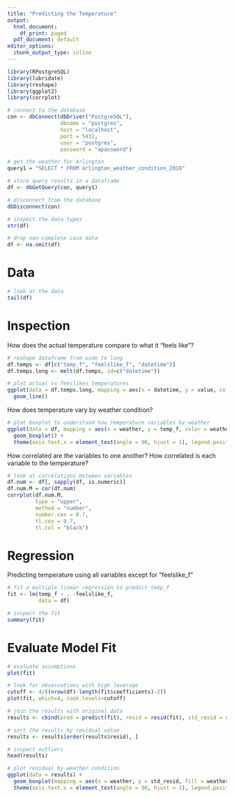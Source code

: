 ```yaml
---
title: "Predicting the Temperature"
output:
  html_document:
    df_print: paged
  pdf_document: default
editor_options:
  chunk_output_type: inline
---
```


```r
library(RPostgreSQL)
library(lubridate)
library(reshape)
library(ggplot2)
library(corrplot)
```

```r
# connect to the database
con <- dbConnect(dbDriver("PostgreSQL"), 
                 dbname = "postgres",
                 host = "localhost", 
                 port = 5432,
                 user = "postgres", 
                 password = "apassword")
```

```r
# get the weather for Arlington
query1 = "SELECT * FROM arlington_weather_condition_2018"

# store query results in a dataframe 
df <- dbGetQuery(con, query1)

# disconnect from the database
dbDisconnect(con)
```

```r
# inspect the data types
str(df)

# drop non-complete case data
df <- na.omit(df)
```

# Data

```r
# look at the data
tail(df)
```

# Inspection

How does the actual temperature compare to what it "feels like"?

```r
# reshape dataframe from wide to long
df.temps <- df[c("temp_f", "feelslike_f", "datetime")]
df.temps.long <- melt(df.temps, id=c("datetime"))

# plot actual vs feeslikes temperatures
ggplot(data = df.temps.long, mapping = aes(x = datetime, y = value, color = variable)) +
  geom_line()
```

How does temperature vary by weather condition?

```r
# plot boxplot to understand how temperature variables by weather
ggplot(data = df, mapping = aes(x = weather, y = temp_f, color = weather)) +
  geom_boxplot() +
  theme(axis.text.x = element_text(angle = 90, hjust = 1), legend.position = "none")
```

How correlated are the variables to one another?  How correlated is each variable to the temperature?

```r
# look at correlations between variables
df.num <- df[, sapply(df, is.numeric)]
df.num.M = cor(df.num)
corrplot(df.num.M, 
         type = "upper", 
         method = "number", 
         number.cex = 0.7, 
         tl.cex = 0.7, 
         tl.col = "black")
```

# Regression

Predicting temperature using all variables except for "feelslike_f"

```r
# fit a multiple linear regression to predict temp_f
fit <- lm(temp_f ~ . -feelslike_f,
          data = df)

# inspect the fit
summary(fit)
```

# Evaluate Model Fit

```r
# evaluate assumptions
plot(fit)
```

```r
# look for observations with high leverage
cutoff <- 4/((nrow(df)-length(fit$coefficients)-2))
plot(fit, which=4, cook.levels=cutoff)
```

```r
# join the results with original data
results <- cbind(pred = predict(fit), resid = resid(fit), std_resid = rstandard(fit), df)

# sort the results by residual value
results <- results[order(results$resid), ]

# inspect outliers
head(results)

```

```r
# plot residual by weather condition
ggplot(data = results) +
  geom_boxplot(mapping = aes(x = weather, y = std_resid, fill = weather)) +
  theme(axis.text.x = element_text(angle = 90, hjust = 1), legend.position = "none")
```

